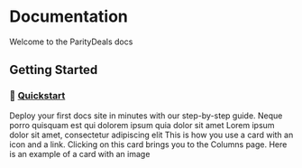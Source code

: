 # Documentation

Welcome to the ParityDeals docs
## Getting Started

### 🚀 [Quickstart](/docs/quickstart)
Deploy your first docs site in minutes with our step-by-step guide.
<Columns cols={2}>
  <Card title="First Card" href="/components/columns">
    Neque porro quisquam est qui dolorem ipsum quia dolor sit amet
  </Card>
  <Card title="Second Card" href="/components/columns">
    Lorem ipsum dolor sit amet, consectetur adipiscing elit
  </Card>
<Card title="Click on me" icon="text" href="/components/columns">
  This is how you use a card with an icon and a link. Clicking on this card
  brings you to the Columns page.
</Card>
<Card title="Image Card" img="/images/card-with-image.png">
  Here is an example of a card with an image
</Card>
</Columns>